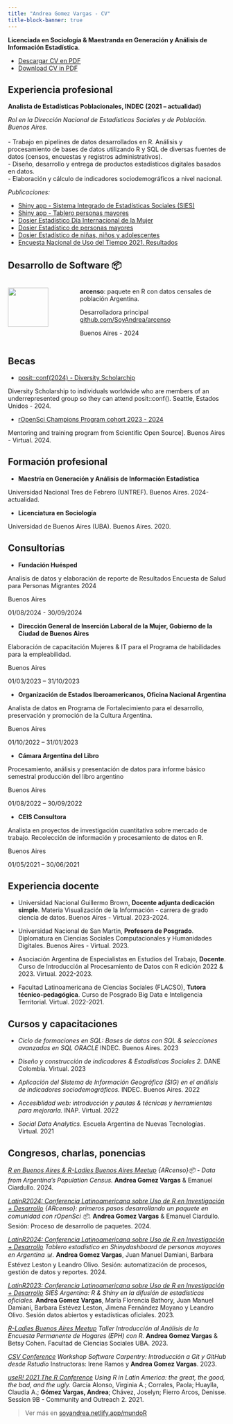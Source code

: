```yaml
---
title: "Andrea Gomez Vargas - CV"
title-block-banner: true
---
```


**Licenciada en Sociología & Maestranda en Generación y Análisis de Información Estadística**.

-   [Descargar CV en PDF](documentos/gomezvargas_cv.pdf)
-   [Download CV in PDF](documentos/gomezvargas_cv_EN.html)

## Experiencia profesional

**Analista de Estadísticas Poblacionales, INDEC (2021 – actualidad)**

*Rol en la Dirección Nacional de Estadísticas Sociales y de Población. Buenos Aires.* <br> <br> - Trabajo en pipelines de datos desarrollados en R. Análisis y procesamiento de bases de datos utilizando R y SQL de diversas fuentes de datos (censos, encuestas y registros administrativos). <br>- Diseño, desarrollo y entrega de productos estadísticos digitales basados en datos. <br>- Elaboración y cálculo de indicadores sociodemográficos a nivel nacional.

::: concise
*Publicaciones:*

-   [Shiny app - Sistema Integrado de Estadísticas Sociales (SIES)](https://shiny.indec.gob.ar/sies/)
-   [Shiny app - Tablero personas mayores](https://shiny.indec.gob.ar/tablero_pm/)
-   [Dosier Estadístico Día Internacional de la Mujer](https://www.indec.gob.ar/ftp/cuadros/publicaciones/dosier_estadistico_8M_2023.pdf)
-   [Dosier Estadístico de personas mayores](https://www.indec.gob.ar/ftp/cuadros/poblacion/dosier_personas_mayores_2023.pdf)
-   [Dosier Estadístico de niñas, niños y adolescentes](https://www.indec.gob.ar/ftp/cuadros/poblacion/dosier_nnya_11_237A4EFD2B08.pdf)
-   [Encuesta Nacional de Uso del Tiempo 2021. Resultados](https://www.indec.gob.ar/ftp/cuadros/sociedad/enut_2021.pdf)
:::

## Desarrollo de Software 📦

::::: columns
::: {.column width="30%"}
![](image/arcenso.png){width="80%"}
:::

::: {.column width="70%"}
**arcenso**: paquete en R con datos censales de población Argentina.

Desarrolladora principal [github.com/SoyAndrea/arcenso](https://github.com/SoyAndrea/arcenso/)

Buenos Aires - 2024
:::
:::::

## Becas

-   [posit::conf(2024) - Diversity Scholarchip](https://posit.co/blog/posit-conf-2024-announcement/)

Diversity Scholarship to individuals worldwide who are members of an underrepresented group so they can attend posit::conf(). Seattle, Estados Unidos - 2024.

-   [rOpenSci Champions Program cohort 2023 - 2024](https://ropensci.org/champions/)

Mentoring and training program from Scientific Open Source\]. Buenos Aires - Virtual. 2024.

## Formación profesional

-   **Maestría en Generación y Análisis de Información Estadística**

Universidad Nacional Tres de Febrero (UNTREF). Buenos Aires. 2024-actualidad.

-   **Licenciatura en Sociología**

Universidad de Buenos Aires (UBA). Buenos Aires. 2020.

## Consultorías

-   **Fundación Huésped**

Analisis de datos y elaboración de reporte de Resultados Encuesta de Salud para Personas Migrantes 2024

Buenos Aires

01/08/2024 - 30/09/2024

-   **Dirección General de Inserción Laboral de la Mujer, Gobierno de la Ciudad de Buenos Aires**

Elaboración de capacitación Mujeres & IT para el Programa de habilidades para la empleabilidad.

Buenos Aires

01/03/2023 – 31/10/2023

-   **Organización de Estados Iberoamericanos, Oficina Nacional Argentina**

Analista de datos en Programa de Fortalecimiento para el desarrollo, preservación y promoción de la Cultura Argentina.

Buenos Aires

01/10/2022 – 31/01/2023

-   **Cámara Argentina del Libro**

Procesamiento, análisis y presentación de datos para informe básico semestral producción del libro argentino

Buenos Aires

01/08/2022 – 30/09/2022

-   **CEIS Consultora**

Analista en proyectos de investigación cuantitativa sobre mercado de trabajo. Recolección de información y procesamiento de datos en R.

Buenos Aires

01/05/2021 – 30/06/2021

## Experiencia docente

-   Universidad Nacional Guillermo Brown, **Docente adjunta dedicación simple**. Materia Visualización de la Información - carrera de grado ciencia de datos. Buenos Aires - Virtual. 2023-2024.

-   Universidad Nacional de San Martín, **Profesora de Posgrado**. Diplomatura en Ciencias Sociales Computacionales y Humanidades Digitales. Buenos Aires - Virtual. 2023.

-   Asociación Argentina de Especialistas en Estudios del Trabajo, **Docente**. Curso de Introducción al Procesamiento de Datos con R edición 2022 & 2023. Virtual. 2022-2023.

-   Facultad Latinoamericana de Ciencias Sociales (FLACSO), **Tutora técnico-pedagógica**. Curso de Posgrado Big Data e Inteligencia Territorial. Virtual. 2022-2021.

## Cursos y capacitaciones

-   *Ciclo de formaciones en SQL: Bases de datos con SQL & selecciones avanzadas en SQL ORACLE* INDEC. Buenos Aires. 2023

-   *Diseño y construcción de indicadores & Estadísticas Sociales 2.* DANE Colombia. Virtual. 2023

-   *Aplicación del Sistema de Información Geográfica (SIG) en el análisis de indicadores sociodemográficos.* INDEC. Buenos Aires. 2022

-   *Accesiblidad web: introducción y pautas & técnicas y herramientas para mejorarla.* INAP. Virtual. 2022

-   *Social Data Analytics.* Escuela Argentina de Nuevas Tecnologías. Virtual. 2021

## Congresos, charlas, ponencias

[*R en Buenos Aires & R-Ladies Buenos Aires Meetup*](https://github.com/SoyAndrea/arcenso-RenBA) *{ARcenso}📦 - Data from Argentina’s Population Census.* **Andrea Gomez Vargas** & Emanuel Ciardullo. 2024.

[*LatinR2024: Conferencia Latinoamericana sobre Uso de R en Investigación + Desarrollo*](https://github.com/SoyAndrea/arcenso-latinR2024) *{ARcenso}: primeros pasos desarrollando un paquete en comunidad con rOpenSci 📦.* **Andrea Gomez Vargas** & Emanuel Ciardullo. Sesión: Proceso de desarrollo de paquetes. 2024.

[*LatinR2024: Conferencia Latinoamericana sobre Uso de R en Investigación + Desarrollo*](https://github.com/SoyAndrea/tableropm-latinr2024) *Tablero estadístico en Shinydashboard de personas mayores en Argentina 📊.* **Andrea Gomez Vargas**, Juan Manuel Damiani, Barbara Estévez Leston y Leandro Olivo. Sesión: automatización de procesos, gestión de datos y reportes. 2024.

[*LatinR2023: Conferencia Latinoamericana sobre Uso de R en Investigación + Desarrollo*](https://github.com/SoyAndrea/SIES_LatinR2023) *SIES Argentina: R & Shiny en la difusión de estadísticas oficiales.* **Andrea Gomez Vargas**, María Florencia Bathory, Juan Manuel Damiani, Barbara Estévez Leston, Jimena Fernández Moyano y Leandro Olivo. Sesión datos abiertos y estadísticas oficiales. 2023.

[*R-Ladies Buenos Aires Meetup*](https://github.com/SoyAndrea/tallerEPH) *Taller Introducción al Análisis de la Encuesta Permanente de Hogares (EPH) con R.* **Andrea Gomez Vargas** & Betsy Cohen. Facultad de Ciencias Sociales UBA. 2023.

[*CSV Conference*](https://virginiagarciaalonso.github.io/2023-04-17-csvconf-r-git/) *Workshop Software Carpentry: Introducción a Git y GitHub desde Rstudio* Instructoras: Irene Ramos y **Andrea Gomez Vargas**. 2023.

[*useR! 2021 The R Conference*](https://soyandrea.netlify.app/publication/user2021/) *Using R in Latin America: the great, the good, the bad, and the ugly.* García Alonso, Virginia A.; Corrales, Paola; Huaylla, Claudia A.; **Gómez Vargas, Andrea**; Chávez, Joselyn; Fierro Arcos, Denisse. Session 9B - Community and Outreach 2. 2021.

> Ver más en [soyandrea.netlify.app/mundoR](https://soyandrea.netlify.app/publication/)
